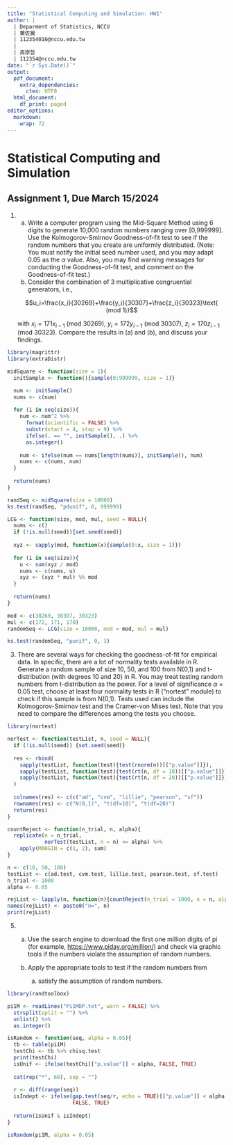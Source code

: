 ---
title: "Statistical Computing and Simulation: HW1"
author: |  
  | Deparment of Statistics, NCCU  
  | 葉佐晨
  | 112354016@nccu.edu.tw
  |
  | 高崇哲
  | 112354@nccu.edu.tw
date: "`r Sys.Date()`"
output: 
  pdf_document:
    extra_dependencies:
      ctex: UTF8
  html_document:
    df_print: paged
editor_options:
  markdown:
    wrap: 72
---

# Statistical Computing and Simulation

## Assignment 1, Due March 15/2024

1.  

    (a) Write a computer program using the Mid-Square Method using 6
        digits to generate 10,000 random numbers ranging over
        [0,999999]. Use the Kolmogorov-Smirnov Goodness-of-fit test to
        see if the random numbers that you create are uniformly
        distributed. (Note: You must notify the initial seed number
        used, and you may adapt 0.05 as the $\alpha$ value. Also, you
        may find warning messages for conducting the Goodness-of-fit
        test, and comment on the Goodness-of-fit test.)
    (b) Consider the combination of 3 multiplicative congruential
        generators, i.e.,

    $$u_i=\frac{x_i}{30269}+\frac{y_i}{30307}+\frac{z_i}{30323}\text{ (mod 1)}$$

    with $x_i=171x_{i-1}\text{ (mod 30269)}$,
    $y_i=172y_{i-1}\text{ (mod 30307)}$,
    $z_i=170z_{i-1}\text{ (mod 30323)}$. Compare the results in (a) and
    (b), and discuss your findings.

```{r}
library(magrittr)
library(extraDistr)
```

```{r}
midSquare <- function(size = 1){
  initSample <- function(){sample(0:999999, size = 1)}

  num <- initSample()
  nums <- c(num)
  
  for (i in seq(size)){
    num <- num^2 %>% 
      format(scientific = FALSE) %>% 
      substr(start = 4, stop = 9) %>% 
      ifelse(. == "", initSample(), .) %>% 
      as.integer()
    
    num <- ifelse(num == nums[length(nums)], initSample(), num)
    nums <- c(nums, num)
  }
  
  return(nums)
}
```

```{r}
randSeq <- midSquare(size = 10000)
ks.test(randSeq, "pdunif", 0, 999999)
```

```{r}
LCG <- function(size, mod, mul, seed = NULL){
  nums <- c()
  if (!is.null(seed)){set.seed(seed)}
  
  xyz <- sapply(mod, function(x){sample(0:x, size = 1)})
  
  for (i in seq(size)){
    u <- sum(xyz / mod)
    nums <- c(nums, u)
    xyz <- (xyz * mul) %% mod
  }
  
  return(nums)
}
```

```{r}
mod <- c(30269, 30307, 30323)
mul <- c(172, 171, 170)
randomSeq <- LCG(size = 10000, mod = mod, mul = mul)

ks.test(randomSeq, "punif", 0, 3)
```

3.  There are several ways for checking the goodness-of-fit for
    empirical data. In specific, there are a lot of normality tests
    available in R. Generate a random sample of size 10, 50, and 100
    from N(0,1) and t-distribution (with degrees 10 and 20) in R. You
    may treat testing random numbers from t-distribution as the power.
    For a level of significance $\alpha$ = 0.05 test, choose at least
    four normality tests in R ("nortest" module) to check if this sample
    is from N(0,1). Tests used can include the Kolmogorov-Smirnov test
    and the Cramer-von Mises test. Note that you need to compare the
    differences among the tests you choose.

```{r}
library(nortest)
```

```{r}
norTest <- function(testList, n, seed = NULL){
  if (!is.null(seed)) {set.seed(seed)}
  
  res <- rbind(
    sapply(testList, function(test){test(rnorm(n))[["p.value"]]}),
    sapply(testList, function(test){test(rt(n, df = 10))[["p.value"]]}),
    sapply(testList, function(test){test(rt(n, df = 20))[["p.value"]]})
  )
  
  colnames(res) <- c(c("ad", "cvm", "lillie", "pearson", "sf"))
  rownames(res) <- c("N(0,1)", "t(df=10)", "t(df=20)")
  return(res)
}

countReject <- function(n_trial, n, alpha){
  replicate(n = n_trial, 
            norTest(testList, n = n) <= alpha) %>% 
    apply(MARGIN = c(1, 2), sum)
}
```

```{r}
n <- c(10, 50, 100)
testList <- c(ad.test, cvm.test, lillie.test, pearson.test, sf.test)
n_trial <- 1000
alpha <- 0.05

```

```{r}
rejList <- lapply(n, function(n){countReject(n_trial = 1000, n = n, alpha = 0.05)})
names(rejList) <- paste0("n=", n)
print(rejList)
```

5.  

    (a) Use the search engine to download the first one million digits
        of pi (for example, <https://www.piday.org/million/>) and check
        via graphic tools if the numbers violate the assumption of
        random numbers.

    (b) Apply the appropriate tools to test if the random numbers from

        (a) satisfy the assumption of random numbers.

```{r}
library(randtoolbox)
```

```{r}
pi1M <- readLines("Pi1MDP.txt", warn = FALSE) %>% 
  strsplit(split = "") %>% 
  unlist() %>% 
  as.integer()
```

```{r}
isRandom <- function(seq, alpha = 0.05){
  tb <- table(pi1M)
  testChi <- tb %>% chisq.test
  print(testChi)
  isUnif <- ifelse(testChi[["p.value"]] < alpha, FALSE, TRUE)
  
  cat(rep("*", 60), sep = "")
  
  r <- diff(range(seq))
  isIndept <- ifelse(gap.test(seq/r, echo = TRUE)[["p.value"]] < alpha, 
                     FALSE, TRUE)
  
  return(isUnif & isIndept)
}
```

```{r}
isRandom(pi1M, alpha = 0.05)
```
